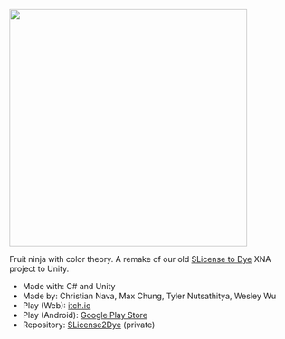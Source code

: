 <img
  src="https://d1yx06f4zik90o.cloudfront.net/uploads/loadBackground.png"
  width="420"
/>

Fruit ninja with color theory. A remake of our old [SLicense to Dye](https://maxrchung.com/projects/slicensetodye) XNA project to Unity.

- Made with: C# and Unity
- Made by: Christian Nava, Max Chung, Tyler Nutsathitya, Wesley Wu
- Play (Web): [itch.io](https://cnava.itch.io/slicense-to-dye)
- Play (Android): [Google Play Store](https://play.google.com/store/apps/details?id=com.SmoketreeStudios.SLicensetoDye)
- Repository: [SLicense2Dye](https://github.com/ZotChryis/SLicense2Dye) (private)
